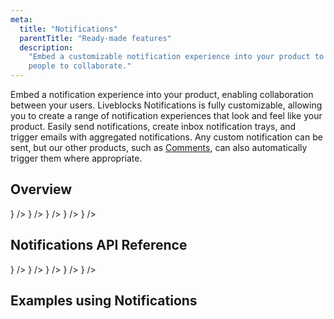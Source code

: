 ```yaml
---
meta:
  title: "Notifications"
  parentTitle: "Ready-made features"
  description:
    "Embed a customizable notification experience into your product to enable
    people to collaborate."
---
```


Embed a notification experience into your product, enabling collaboration
between your users. Liveblocks Notifications is fully customizable, allowing you
to create a range of notification experiences that look and feel like your
product. Easily send notifications, create inbox notification trays, and trigger
emails with aggregated notifications. Any custom notification can be sent, but
our other products, such as [Comments](/docs/ready-made-features/comments), can
also automatically trigger them where appropriate.

## Overview

<ListGrid columns={2}>
  <DocsCard
    type="technology"
    title="Concepts"
    href="/docs/ready-made-features/notifications/concepts"
    description="Learn about inbox notifications"
    visual={<DocsIdeaIcon className="fill-product-icon-brand h-auto w-6" />}
  />
  <DocsCard
    type="technology"
    title="Default components"
    href="/docs/ready-made-features/notifications/default-components"
    description="Ready-to-use customizable components"
    visual={
      <DocsDefaultComponentsIcon className="fill-product-icon-brand h-auto w-6" />
    }
  />
  <DocsCard
    type="technology"
    title="Hooks"
    href="/docs/ready-made-features/notifications/hooks"
    description="Retrieve notifications & set settings"
    visual={<DocsHooksIcon className="fill-product-icon-brand h-auto w-6" />}
  />
  <DocsCard
    type="technology"
    title="Styling and customization"
    href="/docs/ready-made-features/notifications/styling-and-customization"
    description="CSS variables, dark mode, localization"
    visual={<DocsStylingIcon className="fill-product-icon-brand h-auto w-6" />}
  />
  <DocsCard
    type="technology"
    title="Email notifications"
    href="/docs/ready-made-features/notifications/email-notifications"
    description="Send notifications with webhooks"
    visual={<DocsEmailIcon className="fill-product-icon-brand h-auto w-6" />}
  />
</ListGrid>

## Notifications API Reference

<ListGrid columns={2}>
  <DocsCard
    type="technology"
    title="React"
    href="/docs/api-reference/liveblocks-react#Notifications"
    description="@liveblocks/react"
    visual={<DocsReactIcon />}
  />
  <DocsCard
    type="technology"
    title="React UI"
    href="/docs/api-reference/liveblocks-react-ui#Notifications"
    description="@liveblocks/react-ui"
    visual={<DocsReactIcon />}
  />
  <DocsCard
    type="technology"
    title="JavaScript"
    href="/docs/api-reference/liveblocks-client#Notifications"
    description="@liveblocks/client"
    visual={<DocsJavascriptIcon />}
  />
  <DocsCard
    type="technology"
    title="REST API functions"
    href="/docs/api-reference/liveblocks-node#Notifications"
    description="@liveblocks/node"
    visual={<DocsApiIcon />}
  />
  <DocsCard
    type="technology"
    title="REST API"
    href="/docs/api-reference/rest-api-endpoints#Notifications"
    description="HTTP endpoints"
    visual={<DocsApiIcon />}
  />
</ListGrid>

## Examples using Notifications

<ListGrid columns={2}>
  <ExampleCard
    example={{
      title: "Comments notifications",
      slug: "comments-notifications",
      image: "/images/examples/thumbnails/comments-notifications.png",
    }}
    technologies={["nextjs"]}
    openInNewWindow
  />
</ListGrid>
